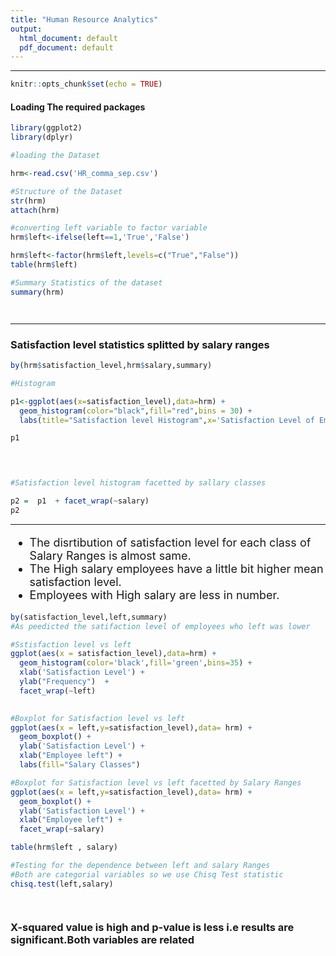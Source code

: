 ```yaml
---
title: "Human Resource Analytics"
output:
  html_document: default
  pdf_document: default
---
```



---



```r
knitr::opts_chunk$set(echo = TRUE)
```


#### Loading The required packages
```r
library(ggplot2)
library(dplyr)

```


```r
#loading the Dataset

hrm<-read.csv('HR_comma_sep.csv')

#Structure of the Dataset
str(hrm)
attach(hrm)

#converting left variable to factor variable 
hrm$left<-ifelse(left==1,'True','False')

hrm$left<-factor(hrm$left,levels=c("True","False"))
table(hrm$left)

#Summary Statistics of the dataset
summary(hrm)




```


---

<h3>Satisfaction level statistics splitted by salary ranges</h3>
```r

by(hrm$satisfaction_level,hrm$salary,summary)

#Histogram

p1<-ggplot(aes(x=satisfaction_level),data=hrm) + 
  geom_histogram(color="black",fill="red",bins = 30) +
  labs(title="Satisfaction level Histogram",x='Satisfaction Level of Employees', y="Frequency")

p1



    
#Satisfaction level histogram facetted by sallary classes

p2 =  p1  + facet_wrap(~salary)
p2

```

---

<ul style="font-size:18px">
<li> The disrtibution of satisfaction level for each class of Salary Ranges is almost same.</li>
<li> The High salary employees have a little bit higher mean satisfaction level.</li>
<li>
Employees with High salary are less in number.
</li>
</ul>

```r
by(satisfaction_level,left,summary)
#As peedicted the satifaction level of employees who left was lower

#Sstisfaction level vs left
ggplot(aes(x = satisfaction_level),data=hrm) + 
  geom_histogram(color='black',fill='green',bins=35) +
  xlab('Satisfaction Level') + 
  ylab("Frequency")  + 
  facet_wrap(~left)
  

#Boxplot for Satisfaction level vs left
ggplot(aes(x = left,y=satisfaction_level),data= hrm) + 
  geom_boxplot() + 
  ylab('Satisfaction Level') + 
  xlab("Employee left") + 
  labs(fill="Salary Classes")

#Boxplot for Satisfaction level vs left facetted by Salary Ranges
ggplot(aes(x = left,y=satisfaction_level),data= hrm) + 
  geom_boxplot() + 
  ylab('Satisfaction Level') + 
  xlab("Employee left") + 
  facet_wrap(~salary)

table(hrm$left , salary)

#Testing for the dependence between left and salary Ranges
#Both are categorial variables so we use Chisq Test statistic
chisq.test(left,salary)




```
### X-squared value is high and p-value is less i.e results are significant.Both variables are related




